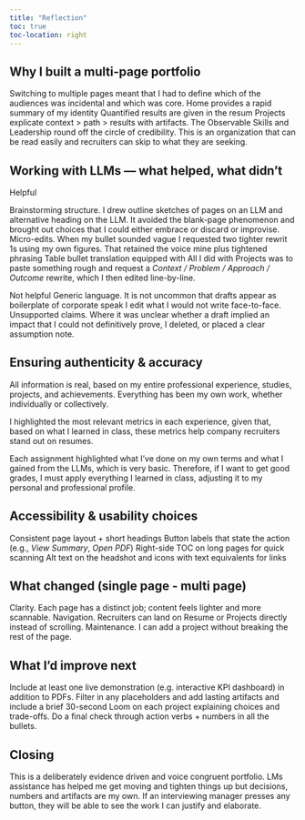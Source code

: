 ```yaml
---
title: "Reflection"
toc: true
toc-location: right
---
```


## Why I built a multi-page portfolio

Switching to multiple pages meant that I had to define which of the audiences was incidental and which was core. Home provides a rapid summary of my identity Quantified results are given in the resum Projects explicate context > path > results with artifacts. The Observable Skills and Leadership round off the circle of credibility. This is an organization that can be read easily and recruiters can skip to what they are seeking.

## Working with LLMs — what helped, what didn’t

Helpful

Brainstorming structure. I drew outline sketches of pages on an LLM and alternative heading on the LLM. It avoided the blank-page phenomenon and brought out choices that I could either embrace or discard or improvise.
Micro-edits. When my bullet sounded vague I requested two tighter rewrit 1s using my own figures. That retained the voice mine plus tightened phrasing
Table bullet translation equipped with All I did with Projects was to paste something rough and request a *Context / Problem / Approach / Outcome* rewrite, which I then edited line-by-line.


Not helpful
Generic language. It is not uncommon that drafts appear as boilerplate of corporate speak I edit what I would not write face-to-face.
Unsupported claims. Where it was unclear whether a draft implied an impact that I could not definitively prove, I deleted, or placed a clear assumption note.


## Ensuring authenticity & accuracy

All information is real, based on my entire professional experience, studies, projects, and achievements. Everything has been my own work, whether individually or collectively.

I highlighted the most relevant metrics in each experience, given that, based on what I learned in class, these metrics help company recruiters stand out on resumes.

Each assignment highlighted what I've done on my own terms and what I gained from the LLMs, which is very basic. Therefore, if I want to get good grades, I must apply everything I learned in class, adjusting it to my personal and professional profile.

## Accessibility & usability choices

Consistent page layout + short headings
Button labels that state the action (e.g., *View Summary*, *Open PDF*)
Right-side TOC on long pages for quick scanning
Alt text on the headshot and icons with text equivalents for links

## What changed (single page - multi page)

Clarity. Each page has a distinct job; content feels lighter and more scannable.
Navigation. Recruiters can land on Resume or Projects directly instead of scrolling.
Maintenance. I can add a project without breaking the rest of the page.

## What I’d improve next

Include at least one live demonstration (e.g. interactive KPI dashboard) in addition to PDFs.
Filter in any placeholders and add lasting artifacts and include a brief 30-second Loom on each project explaining choices and trade-offs.
Do a final check through action verbs + numbers in all the bullets.

## Closing

This is a deliberately evidence driven and voice congruent portfolio. LMs assistance has helped me get moving and tighten things up but decisions, numbers and artifacts are my own. If an interviewing manager presses any button, they will be able to see the work I can justify and elaborate.
